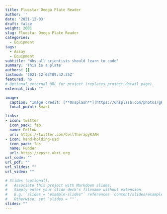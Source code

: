 ```yaml
---
title: Fluostar Omega Plate Reader
author: ''
date: '2021-12-03'
draft: false
weight: 2001
slug: Fluostar Omega Plate Reader
categories:
  - Equipment
tags:
  - Assay
  - Equipment
subtitle: 'Why all scientists should learn to code'
summary: 'This is a plate'
authors: []
lastmod: '2021-12-03T09:42:35Z'
featured: no
# Optional external URL for project (replaces project detail page).
external_link: ""

image:
  caption: "Image credit: [**Unsplash**](https://unsplash.com/photos/gRTzhQsiVG0)"
  focal_point: Smart

links:
- icon: twitter
  icon_pack: fab
  name: Follow
  url: https://twitter.com/CellTherapyRJAH
- icon: hand-holding-usd
  icon_pack: fas
  name: Funder
  url: https://epsrc.ukri.org
url_code: ""
url_pdf: ""
url_slides: ""
url_video: ""

# Slides (optional).
#   Associate this project with Markdown slides.
#   Simply enter your slide deck's filename without extension.
#   E.g. `slides = "example-slides"` references `content/slides/example-slides.md`.
#   Otherwise, set `slides = ""`.
slides: ""
---
```



